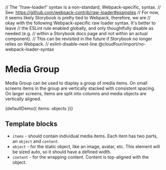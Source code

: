 // The '!!raw-loader!' syntax is a non-standard, Webpack-specific, syntax.
// See: https://github.com/webpack-contrib/raw-loader#examples
// For now, it seems likely Storybook is pretty tied to Webpack, therefore, we are
// okay with the following Webpack-specific raw loader syntax. It's better to leave
// the ESLint rule enabled globally, and only thoughtfully disable as needed (e.g.
// within a Storybook docs page and not within an actual component).
// This can be revisited in the future if Storybook no longer relies on Webpack.
// eslint-disable-next-line @cloudfour/import/no-webpack-loader-syntax

<Meta title="Objects/Media Group" />

# Media Group

Media Group can be used to display a group of media items. On small screens items in the group are vertically stacked with consistent spacing. On larger screens, items are split into columns and media objects are vertically aligned.

<Canvas>
  <Story
    name="Default"
    parameters={{ docs: { source: { code: defaultDemoSource } } }}
  >
    {defaultDemo({ items: objects })}
  </Story>
</Canvas>

## Template blocks

- `items` - should contain individual media items. Each item has two parts, an `object` and `content`.
- `object` - for the static object, like an image, avatar, etc. This element will be sized auto, so it should have a defined width.
- `content` - for the wrapping content. Content is top-aligned with the object.
